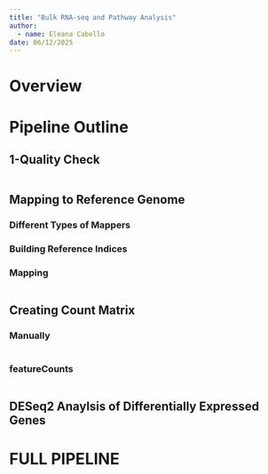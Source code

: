 ```yaml
---
title: "Bulk RNA-seq and Pathway Analysis"
author: 
  - name: Eleana Cabello
date: 06/12/2025
---
```


# Overview

# Pipeline Outline

## 1-Quality Check 

```.bash

```

## Mapping to Reference Genome

### Different Types of Mappers

### Building Reference Indices 

### Mapping

```.bash

```

## Creating Count Matrix

### Manually 

```.bash

```

### featureCounts

```.bash

```

## DESeq2 Anaylsis of Differentially Expressed Genes

# FULL PIPELINE

```.bash

```



